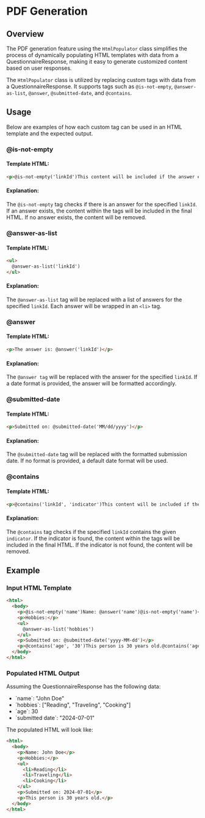 # PDF Generation

## Overview
The PDF generation feature using the `HtmlPopulator` class simplifies the process of dynamically populating HTML templates with data from a QuestionnaireResponse, making it easy to generate customized content based on user responses.

The `HtmlPopulator` class is utilized by replacing custom tags with data from a QuestionnaireResponse. It supports tags such as `@is-not-empty`, `@answer-as-list`, `@answer`, `@submitted-date`, and `@contains`.

## Usage
Below are examples of how each custom tag can be used in an HTML template and the expected output.

### @is-not-empty

#### Template HTML:
``` html
<p>@is-not-empty('linkId')This content will be included if the answer exists.@is-not-empty('linkId')</p>
```

#### Explanation:
The `@is-not-empty` tag checks if there is an answer for the specified `linkId`. If an answer exists, the content within the tags will be included in the final HTML. If no answer exists, the content will be removed.

### @answer-as-list

#### Template HTML:
``` html
<ul>
  @answer-as-list('linkId')
</ul>
```

#### Explanation:
The `@answer-as-list` tag will be replaced with a list of answers for the specified `linkId`. Each answer will be wrapped in an `<li>` tag.

### @answer

#### Template HTML:
``` html
<p>The answer is: @answer('linkId')</p>
```

#### Explanation:
The `@answer tag` will be replaced with the answer for the specified `linkId`. If a date format is provided, the answer will be formatted accordingly.

### @submitted-date

#### Template HTML:
``` html
<p>Submitted on: @submitted-date('MM/dd/yyyy')</p>
```

#### Explanation:
The `@submitted-date` tag will be replaced with the formatted submission date. If no format is provided, a default date format will be used.

### @contains

#### Template HTML:
``` html
<p>@contains('linkId', 'indicator')This content will be included if the indicator is found.@contains('linkId', 'indicator')</p>
```

#### Explanation:
The `@contains` tag checks if the specified `linkId` contains the given `indicator`. If the indicator is found, the content within the tags will be included in the final HTML. If the indicator is not found, the content will be removed.

## Example

### Input HTML Template
``` html
<html>
  <body>
    <p>@is-not-empty('name')Name: @answer('name')@is-not-empty('name')</p>
    <p>Hobbies:</p>
    <ul>
      @answer-as-list('hobbies')
    </ul>
    <p>Submitted on: @submitted-date('yyyy-MM-dd')</p>
    <p>@contains('age', '30')This person is 30 years old.@contains('age', '30')</p>
  </body>
</html>
```

### Populated HTML Output

Assuming the QuestionnaireResponse has the following data:
<ul>
    <li>`name`: "John Doe"</li>
    <li>`hobbies`: ["Reading", "Traveling", "Cooking"]</li>
    <li>`age`: 30</li>
    <li>`submitted date`: "2024-07-01"</li>
</ul>

The populated HTML will look like:
``` html
<html>
  <body>
    <p>Name: John Doe</p>
    <p>Hobbies:</p>
    <ul>
      <li>Reading</li>
      <li>Traveling</li>
      <li>Cooking</li>
    </ul>
    <p>Submitted on: 2024-07-01</p>
    <p>This person is 30 years old.</p>
  </body>
</html>
```